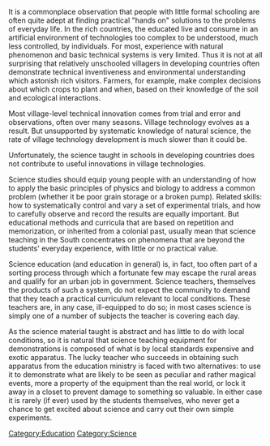 It is a commonplace observation that people with little formal schooling are often quite adept at finding practical "hands on" solutions to the problems of everyday life. In the rich countries, the educated live and consume in an artificial environment of technologies too complex to be understood, much less controlled, by individuals. For most, experience with natural phenomenon and basic technical systems is very limited. Thus it is not at all surprising that relatively unschooled villagers in developing countries often demonstrate technical inventiveness and environmental understanding which astonish rich visitors. Farmers, for example, make complex decisions about which crops to plant and when, based on their knowledge of the soil and ecological interactions.

Most village-level technical innovation comes from trial and error and observations, often over many seasons. Village technology evolves as a result. But unsupported by systematic knowledge of natural science, the rate of village technology development is much slower than it could be.

Unfortunately, the science taught in schools in developing countries does not contribute to useful innovations in village technologies. 

Science studies should equip young people with an understanding of how to apply the basic principles of physics and biology to address a common problem (whether it be poor grain storage or a broken pump). Related skills: how to systematically control and vary a set of experimental trials, and how to carefully observe and record the results are equally important. But educational methods and curricula that are based on repetition and memorization, or inherited from a colonial past, usually mean that science teaching in the South concentrates on phenomena that are beyond the students' everyday experience, with little or no practical value.

Science education (and education in general) is, in fact, too often part of a sorting process through which a fortunate few may escape the rural areas and qualify for an urban job in government. Science teachers, themselves the products of such a system, do not expect the community to demand that they teach a practical curriculum relevant to local conditions. These teachers are, in any case, ill-equipped to do so; in most cases science is simply one of a number of subjects the teacher is covering each day.

As the science material taught is abstract and has little to do with local conditions, so it is natural that science teaching equipment for demonstrations is composed of what is by local standards expensive and exotic apparatus. The lucky teacher who succeeds in obtaining such apparatus from the education ministry is faced with two alternatives: to use it to demonstrate what are likely to be seen as peculiar and rather magical events, more a property of the equipment than the real world, or lock it away in a closet to prevent damage to something so valuable. In either case it is rarely (if ever) used by the students themselves, who never get a chance to get excited about science and carry out their own simple experiments.


[[Category:Education]]
[[Category:Science]]